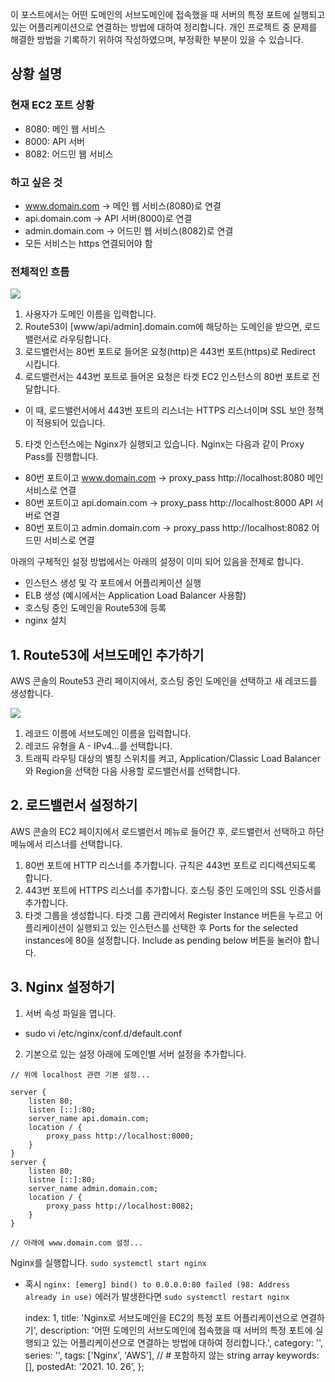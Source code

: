 
이 포스트에서는 어떤 도메인의 서브도메인에 접속했을 때 서버의 특정 포트에 실행되고 있는 어플리케이션으로 연결하는 방법에 대하여 정리합니다. 개인 프로젝트 중 문제를 해결한 방법을 기록하기 위하여 작성하였으며, 부정확한 부분이 있을 수 있습니다.

## 상황 설명
### 현재 EC2 포트 상황

- 8080: 메인 웹 서비스
- 8000: API 서버
- 8082: 어드민 웹 서비스

### 하고 싶은 것

- www.domain.com -> 메인 웹 서비스(8080)로 연결
- api.domain.com -> API 서버(8000)로 연결
- admin.domain.com -> 어드민 웹 서비스(8082)로 연결
- 모든 서비스는 https 연결되어야 함

### 전체적인 흐름
![](https://images.velog.io/images/ooooorobo/post/e2e4faad-9237-469b-9b06-6d65e42c0e81/image.png)

1. 사용자가 도메인 이름을 입력합니다.
2. Route53이 [www/api/admin].domain.com에 해당하는 도메인을 받으면, 로드밸런서로 라우팅합니다.
3. 로드밸런서는 80번 포트로 들어온 요청(http)은 443번 포트(https)로 Redirect 시킵니다.
4. 로드밸런서는 443번 포트로 들어온 요청은 타겟 EC2 인스턴스의 80번 포트로 전달합니다.
- 이 때, 로드밸런서에서 443번 포트의 리스너는 HTTPS 리스너이며 SSL 보안 정책이 적용되어 있습니다.
5. 타겟 인스턴스에는 Nginx가 실행되고 있습니다. Nginx는 다음과 같이 Proxy Pass를 진행합니다.
- 80번 포트이고 www.domain.com -> proxy_pass http://localhost:8080 메인 서비스로 연결
 - 80번 포트이고 api.domain.com -> proxy_pass http://localhost:8000 API 서버로 연결
 - 80번 포트이고 admin.domain.com -> proxy_pass http://localhost:8082 어드민 서비스로 연결


아래의 구체적인 설정 방법에서는 아래의 설정이 이미 되어 있음을 전제로 합니다.
- 인스턴스 생성 및 각 포트에서 어플리케이션 실행
- ELB 생성 (예시에서는 Application Load Balancer 사용함)
- 호스팅 중인 도메인을 Route53에 등록
- nginx 설치


## 1. Route53에 서브도메인 추가하기
AWS 콘솔의 Route53 관리 페이지에서, 호스팅 중인 도메인을 선택하고 새 레코드를 생성합니다.

![](https://images.velog.io/images/ooooorobo/post/5c8422bd-add6-4713-8d5c-629e6b0c8e0b/image.png)

1. 레코드 이름에 서브도메인 이름을 입력합니다.
2. 레코드 유형을 A - IPv4…를 선택합니다.
3. 트래픽 라우팅 대상의 별칭 스위치를 켜고, Application/Classic Load Balancer와 Region을 선택한 다음 사용할 로드밸런서를 선택합니다.

## 2. 로드밸런서 설정하기
AWS 콘솔의 EC2 페이지에서 로드밸런서 메뉴로 들어간 후, 로드밸런서 선택하고 하단 메뉴에서 리스너를 선택합니다.

1. 80번 포트에 HTTP 리스너를 추가합니다. 규칙은 443번 포트로 리디렉션되도록 합니다.
2. 443번 포트에 HTTPS 리스너를 추가합니다. 호스팅 중인 도메인의 SSL 인증서를 추가합니다.
3. 타겟 그룹을 생성합니다. 타겟 그룹 관리에서 Register Instance 버튼을 누르고 어플리케이션이 실행되고 있는 인스턴스를 선택한 후 Ports for the selected instances에 80을 설정합니다. Include as pending below 버튼을 눌러야 합니다.


## 3. Nginx 설정하기

1. 서버 속성 파일을 엽니다.
- sudo vi /etc/nginx/conf.d/default.conf

2. 기본으로 있는 설정 아래에 도메인별 서버 설정을 추가합니다.

```
// 위에 localhost 관련 기본 설정...

server {
    listen 80;
    listen [::]:80;
    server_name api.domain.com;
    location / {
        proxy_pass http://localhost:8000;
    }
}
server {
    listen 80;
    listne [::]:80;
    server_name admin.domain.com;
    location / {
        proxy_pass http://localhost:8082;
    }
}

// 아래에 www.domain.com 설정...
```
Nginx를 실행합니다.
`sudo systemctl start nginx`

- 혹시 `nginx: [emerg] bind() to 0.0.0.0:80 failed (98: Address already in use)` 에러가 발생한다면
`sudo systemctl restart nginx`

    index: 1,
    title: 'Nginx로 서브도메인을 EC2의 특정 포트 어플리케이션으로 연결하기',
    description: '어떤 도메인의 서브도메인에 접속했을 때 서버의 특정 포트에 실행되고 있는 어플리케이션으로 연결하는 방법에 대하여 정리합니다.',
    category: '',
    series: '',
    tags: ['Nginx', 'AWS'], // # 포함하지 않는 string array
    keywords: [],
    postedAt: '2021. 10. 26',
};